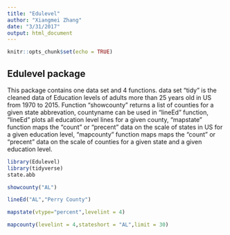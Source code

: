 ```yaml
---
title: "Edulevel"
author: "Xiangmei Zhang"
date: "3/31/2017"
output: html_document
---
```


```r
knitr::opts_chunk$set(echo = TRUE)
```

## Edulevel package

This package contains one data set and 4 functions. data set "tidy" is the cleaned data of Education levels of adults more than 25 years old in US from 1970 to 2015. Function "showcounty" returns a list of counties for a given state abbrevation, countyname can be used in "lineEd" function, "lineEd" plots all education level lines for a given county, "mapstate" function maps the "count" or "precent" data on the scale of states in US for a given education level, "mapcounty" function maps maps the "count" or "precent" data on the scale of counties for a given state and a given education level.

```r
library(Edulevel)
library(tidyverse)
state.abb
```
```r
showcounty("AL")
```
```r
lineEd("AL","Perry County")
```
```r
mapstate(vtype="percent",levelint = 4)
```
```r
mapcounty(levelint = 4,stateshort = "AL",limit = 30)
```
